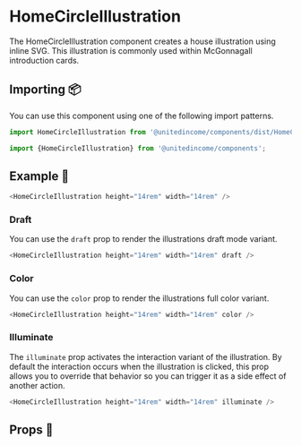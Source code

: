 
# HomeCircleIllustration

The HomeCircleIllustration component creates a house illustration using inline SVG. This illustration is commonly used within McGonnagall introduction cards.

## Importing 📦

You can use this component using one of the following import patterns.

```javascript
import HomeCircleIllustration from '@unitedincome/components/dist/HomeCircleIllustration';
```

```javascript
import {HomeCircleIllustration} from '@unitedincome/components';
```

## Example 🚀

<Preview>
  <HomeCircleIllustration height="14rem" width="14rem" />
</Preview>

```javascript
<HomeCircleIllustration height="14rem" width="14rem" />
```

### Draft

You can use the `draft` prop to render the illustrations draft mode variant.

<Preview>
  <HomeCircleIllustration height="14rem" width="14rem" draft />
</Preview>

```javascript
<HomeCircleIllustration height="14rem" width="14rem" draft />
```

### Color

You can use the `color` prop to render the illustrations full color variant.

<Preview>
  <HomeCircleIllustration height="14rem" width="14rem" color />
</Preview>

```javascript
<HomeCircleIllustration height="14rem" width="14rem" color />
```

### Illuminate

The `illuminate` prop activates the interaction variant of the illustration. By default the interaction occurs when the illustration is clicked, this prop allows you to override that behavior so you can trigger it as a side effect of another action.

<Preview>
  <HomeCircleIllustration height="14rem" width="14rem" illuminate />
</Preview>

```javascript
<HomeCircleIllustration height="14rem" width="14rem" illuminate />
```

## Props 🔧

<Props of={HomeCircleIllustration} />
